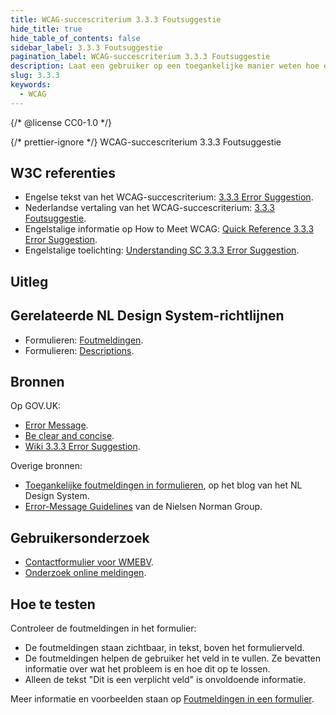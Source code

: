 ```yaml
---
title: WCAG-succescriterium 3.3.3 Foutsuggestie
hide_title: true
hide_table_of_contents: false
sidebar_label: 3.3.3 Foutsuggestie
pagination_label: WCAG-succescriterium 3.3.3 Foutsuggestie
description: Laat een gebruiker op een toegankelijke manier weten hoe een formulierveld goed in te vullen.
slug: 3.3.3
keywords:
  - WCAG
---
```


{/* @license CC0-1.0 */}


{/* prettier-ignore */}
<WcagHeadingGroup level={1} conformanceLevel="Niveau AA">WCAG-succescriterium 3.3.3 Foutsuggestie</WcagHeadingGroup>

## W3C referenties

- Engelse tekst van het WCAG-succescriterium: [<span lang="en">3.3.3 Error Suggestion</span>](https://www.w3.org/TR/WCAG22/#error-suggestion).
- Nederlandse vertaling van het WCAG-succescriterium: [3.3.3 Foutsuggestie](https://www.w3.org/Translations/WCAG22-nl/#foutsuggestie).
- Engelstalige informatie op <span lang="en">How to Meet WCAG</span>: [<span lang="en">Quick Reference 3.3.3 Error Suggestion</span>](https://www.w3.org/WAI/WCAG22/quickref/#error-suggestion).
- Engelstalige toelichting: [<span lang="en">Understanding SC 3.3.3 Error Suggestion</span>](https://www.w3.org/WAI/WCAG22/Understanding/error-suggestion.html).

## Uitleg

<Summary />

## Gerelateerde NL Design System-richtlijnen

- Formulieren: [Foutmeldingen](/richtlijnen/formulieren/foutmeldingen).
- Formulieren: [Descriptions](/richtlijnen/formulieren/descriptions).

## Bronnen

Op GOV.UK:

- [<span lang="en">Error Message</span>](https://design-system.service.gov.uk/components/error-message/).
- [<span lang="en">Be clear and concise</span>](https://design-system.service.gov.uk/components/error-message/#be-clear-and-concise).
- [<span lang="en">Wiki 3.3.3 Error Suggestion</span>](https://github.com/alphagov/wcag-primer/wiki/3.3.3).

Overige bronnen:

- [Toegankelijke foutmeldingen in formulieren](/blog/toegankelijke-foutmeldingen-formulieren), op het blog van het NL Design System.
- [<span lang="en">Error-Message Guidelines</span>](https://www.nngroup.com/articles/error-message-guidelines/) van de Nielsen Norman Group.

## Gebruikersonderzoek

- [Contactformulier voor WMEBV](https://gebruikersonderzoeken.nl/docs/onderzoek-bekijken/wmebv/vng-online-formulieren).
- [Onderzoek online meldingen](https://gebruikersonderzoeken.nl/docs/onderzoek-bekijken/utrecht-online-meldingen).

<CTAGebruikersonderzoek />

## Hoe te testen

Controleer de foutmeldingen in het formulier:

- De foutmeldingen staan zichtbaar, in tekst, boven het formulierveld.
- De foutmeldingen helpen de gebruiker het veld in te vullen. Ze bevatten informatie over wat het probleem is en hoe dit op te lossen.
- Alleen de tekst "Dit is een verplicht veld" is onvoldoende informatie.

Meer informatie en voorbeelden staan op [Foutmeldingen in een formulier](https://nldesignsystem.nl/richtlijnen/formulieren/foutmeldingen).

<WCAGFooterInfo />
